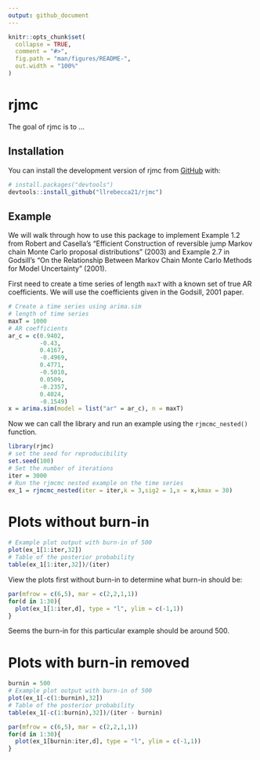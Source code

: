 ```yaml
---
output: github_document
---
```


<!-- README.md is generated from README.Rmd. Please edit that file -->

```r
knitr::opts_chunk$set(
  collapse = TRUE,
  comment = "#>",
  fig.path = "man/figures/README-",
  out.width = "100%"
)
```

# rjmc

<!-- badges: start -->
<!-- badges: end -->

The goal of rjmc is to ...

## Installation

You can install the development version of rjmc from [GitHub](https://github.com/) with:

``` r
# install.packages("devtools")
devtools::install_github("llrebecca21/rjmc")
```

## Example

We will walk through how to use this package to implement Example 1.2 from Robert and Casella's "Efficient Construction of reversible jump Markov chain Monte Carlo proposal distributions" (2003) and Example 2.7 in Godsill's "On the Relationship Between Markov Chain Monte Carlo Methods for Model Uncertainty" (2001).

First need to create a time series of length `maxT` with a known set of true AR coefficients. We will use the coefficients given in the Godsill, 2001 paper.

```r
# Create a time series using arima.sim
# length of time series
maxT = 1000
# AR coefficients
ar_c = c(0.9402,
         -0.43,
         0.4167,
         -0.4969,
         0.4771,
         -0.5010,
         0.0509,
         -0.2357,
         0.4024,
         -0.1549)
x = arima.sim(model = list("ar" = ar_c), n = maxT)
```

Now we can call the library and run an example using the `rjmcmc_nested()` function.

```r
library(rjmc)
# set the seed for reproducibility
set.seed(100)
# Set the number of iterations
iter = 3000
# Run the rjmcmc nested example on the time series
ex_1 = rjmcmc_nested(iter = iter,k = 3,sig2 = 1,x = x,kmax = 30)
```

# Plots without burn-in
```r
# Example plot output with burn-in of 500
plot(ex_1[1:iter,32])
# Table of the posterior probability
table(ex_1[1:iter,32])/(iter)
```

View the plots first without burn-in to determine what burn-in should be:
```r
par(mfrow = c(6,5), mar = c(2,2,1,1))
for(d in 1:30){
  plot(ex_1[1:iter,d], type = "l", ylim = c(-1,1))
}

```

Seems the burn-in for this particular example should be around 500.

# Plots with burn-in removed
```r
burnin = 500
# Example plot output with burn-in of 500
plot(ex_1[-c(1:burnin),32])
# Table of the posterior probability
table(ex_1[-c(1:burnin),32])/(iter - burnin)
```

```r
par(mfrow = c(6,5), mar = c(2,2,1,1))
for(d in 1:30){
  plot(ex_1[burnin:iter,d], type = "l", ylim = c(-1,1))
}

```
